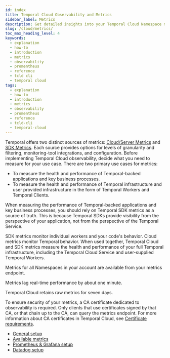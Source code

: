 ```yaml
---
id: index
title: Temporal Cloud Observability and Metrics
sidebar_label: Metrics
description: Get detailed insights into your Temporal Cloud Namespace metrics using your own observability tool. Access data with a CA certificate and retain raw metrics for seven days.
slug: /cloud/metrics/
toc_max_heading_level: 4
keywords:
  - explanation
  - how-to
  - introduction
  - metrics
  - observability
  - promentheus
  - reference
  - tcld cli
  - temporal cloud
tags:
  - explanation
  - how-to
  - introduction
  - metrics
  - observability
  - promentheus
  - reference
  - tcld-cli
  - temporal-cloud
---
```


Temporal offers two distinct sources of metrics: [Cloud/Server Metrics](/production-deployment/cloud/metrics/reference) and [SDK Metrics](/references/sdk-metrics).
Each source provides options for levels of granularity and filtering, monitoring-tool integrations, and configuration.
Before implementing Temporal Cloud observability, decide what you need to measure for your use case. There are two primary use cases for metrics:
- To measure the health and performance of Temporal-backed applications and key business processes.
- To measure the health and performance of Temporal infrastructure and user provided infrastructure in the form of Temporal Workers and Temporal Clients.

When measuring the performance of Temporal-backed applications and key business processes, you should rely on Temporal SDK metrics as a source of truth.
This is because Temporal SDKs provide visibility from the perspective of your application, not from the perspective of the Temporal Service. 

SDK metrics monitor individual workers and your code's behavior.
Cloud metrics monitor Temporal behavior.
When used together, Temporal Cloud and SDK metrics measure the health and performance of your full Temporal infrastructure, including the Temporal Cloud Service and user-supplied Temporal Workers. 

Metrics for all Namespaces in your account are available from your metrics endpoint.

Metrics lag real-time performance by about one minute.

Temporal Cloud retains raw metrics for seven days.

To ensure security of your metrics, a CA certificate dedicated to observability is required.
Only clients that use certificates signed by that CA, or that chain up to the CA, can query the metrics endpoint.
For more information about CA certificates in Temporal Cloud, see [Certificate requirements](/cloud/certificates#certificate-requirements).

- [General setup](/production-deployment/cloud/metrics/general-setup)
- [Available metrics](/production-deployment/cloud/metrics/reference)
- [Prometheus & Grafana setup](/cloud/metrics/prometheus-grafana)
- [Datadog setup](/cloud/metrics/datadog)
